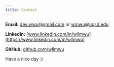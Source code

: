 ```yaml
---
title: Contact
---
```


**Email:** [dev.wwu@gmail.com](mailto:dev.wwu@gmail.com) or [wmwu@ucsd.edu](mailto:wmwu@ucsd.edu)

**LinkedIn:** [www.linkedin.com/in/wllmwu](https://www.linkedin.com/in/wllmwu)

**GitHub:** [github.com/wllmwu](https://github.com/wllmwu)

Have a nice day :)
